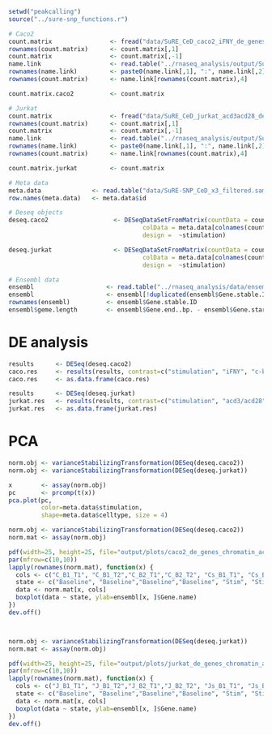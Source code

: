 ```r
setwd("peakcalling")
source("../sure-snp_functions.r")

# Caco2 
count.matrix                <- fread("data/SuRE_CeD_caco2_iFNY_de_genes_5kb_window.countMatrix", data.table = F)
rownames(count.matrix)      <- count.matrix[,1]
count.matrix                <- count.matrix[,-1]
name.link                   <- read.table("../rnaseq_analysis/output/SuRE_CeD_caco2_iFNY_de_genes_5kb_window.bed")
rownames(name.link)         <- paste0(name.link[,1], ":", name.link[,2], "-", name.link[,3])
rownames(count.matrix)      <- name.link[rownames(count.matrix),4]

count.matrix.caco2          <- count.matrix

# Jurkat 
count.matrix                <- fread("data/SuRE_CeD_jurkat_acd3acd28_de_genes_5kb_window.countMatrix", data.table = F)
rownames(count.matrix)      <- count.matrix[,1]
count.matrix                <- count.matrix[,-1]
name.link                   <- read.table("../rnaseq_analysis/output/SuRE_CeD_jurkat_acd3acd28_de_genes_5kb_window.bed")
rownames(name.link)         <- paste0(name.link[,1], ":", name.link[,2], "-", name.link[,3])
rownames(count.matrix)      <- name.link[rownames(count.matrix),4]

count.matrix.jurkat         <- count.matrix

# Meta data
meta.data              <- read.table("data/SuRE-SNP_CeD_x3_filtered.samplesheet", stringsAsFactors = F, header=T)
row.names(meta.data)   <- meta.data$id

# Deseq objects
deseq.caco2                  <- DESeqDataSetFromMatrix(countData = count.matrix.caco2,
                                     colData = meta.data[colnames(count.matrix.caco2),],
                                     design =  ~stimulation)

deseq.jurkat                 <- DESeqDataSetFromMatrix(countData = count.matrix.jurkat,
                                     colData = meta.data[colnames(count.matrix.jurkat),],
                                     design =  ~stimulation)

# Ensembl data
ensembl                    <- read.table("../rnaseq_analysis/data/ensembl_gene_position_b37_v100.txt", sep="\t", header=T, stringsAsFactors = F)
ensembl                    <- ensembl[!duplicated(ensembl$Gene.stable.ID),]
rownames(ensembl)          <- ensembl$Gene.stable.ID
ensembl$geme.length        <- ensembl$Gene.end..bp. - ensembl$Gene.start..bp.

```

# DE analysis
```r
results      <- DESeq(deseq.caco2)
caco.res     <- results(results, contrast=c("stimulation", "iFNY", "c-baseline"), lfcThreshold = 1)
caco.res     <- as.data.frame(caco.res)

results      <- DESeq(deseq.jurkat)
jurkat.res   <- results(results, contrast=c("stimulation", "acd3/acd28", "j-baseline"), lfcThreshold = 1)
jurkat.res   <- as.data.frame(jurkat.res)

```

# PCA
```r
norm.obj <- varianceStabilizingTransformation(DESeq(deseq.caco2))
norm.obj <- varianceStabilizingTransformation(DESeq(deseq.jurkat))

x        <- assay(norm.obj)
pc       <- prcomp(t(x))
pca.plot(pc,
         color=meta.data$stimulation,
         shape=meta.data$celltype, size = 4)

```



```r
norm.obj <- varianceStabilizingTransformation(DESeq(deseq.caco2))
norm.mat <- assay(norm.obj)

pdf(width=25, height=25, file="output/plots/caco2_de_genes_chromatin_acitivity.pdf")
par(mfrow=c(10,10))
lapply(rownames(norm.mat), function(x) {
  cols <- c("C_B1_T1", "C_B1_T2","C_B2_T1","C_B2_T2", "Cs_B1_T1", "Cs_B1_T2","Cs_B2_T1","Cs_B2_T2")
  state <- c("Baseline", "Baseline","Baseline","Baseline", "Stim", "Stim","Stim","Stim")
  data <- norm.mat[x, cols]
  boxplot(data ~ state, ylab=ensembl[x, ]$Gene.name)
})
dev.off()



norm.obj <- varianceStabilizingTransformation(DESeq(deseq.jurkat))
norm.mat <- assay(norm.obj)

pdf(width=25, height=25, file="output/plots/jurkat_de_genes_chromatin_acitivity.pdf")
par(mfrow=c(10,10))
lapply(rownames(norm.mat), function(x) {
  cols <- c("J_B1_T1", "J_B1_T2","J_B2_T1","J_B2_T2", "Js_B1_T1", "Js_B1_T2","Js_B2_T1","Js_B2_T2")
  state <- c("Baseline", "Baseline","Baseline","Baseline", "Stim", "Stim","Stim","Stim")
  data <- norm.mat[x, cols]
  boxplot(data ~ state, ylab=ensembl[x, ]$Gene.name)
})
dev.off()

```

